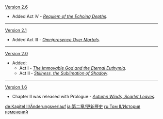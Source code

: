 {{Change History/Header}}
[[Version 2.6]]
* Added Act IV - ''[[Requiem of the Echoing Depths]]''.
----
[[Version 2.1]]
* Added Act III - ''[[Omnipresence Over Mortals]]''.
----
[[Version 2.0]]
* Added:
** Act I - ''[[The Immovable God and the Eternal Euthymia]]''.
** Act II - ''[[Stillness, the Sublimation of Shadow]]''.
----
[[Version 1.6]]
* Chapter II was released with Prologue - ''[[Autumn Winds, Scarlet Leaves]]''.
<noinclude>


[[de:Kapitel II/Änderungsverlauf]]
[[ja:第二章/更新歴史]]
[[ru:Том II/История изменений]]
</noinclude>